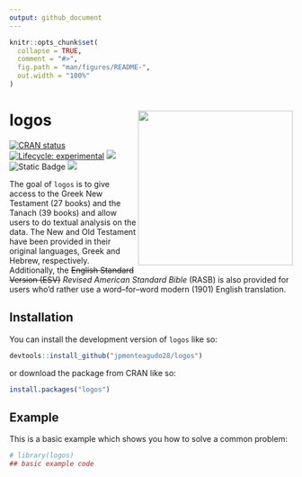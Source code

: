 ```yaml
---
output: github_document
---
```


<!-- README.md is generated from README.Rmd. Please edit that file -->

```r
knitr::opts_chunk$set(
  collapse = TRUE,
  comment = "#>",
  fig.path = "man/figures/README-",
  out.width = "100%"
)
```

# logos <img src="man/figures/logo.png" align="right" height="275" alt="" />

<!-- badges: start -->
[![CRAN status](https://www.r-pkg.org/badges/version/logos)](https://CRAN.R-project.org/package=logos)
[![Lifecycle: experimental](https://img.shields.io/badge/lifecycle-experimental-orange.svg)](https://lifecycle.r-lib.org/articles/stages.html#experimental)
[![](https://codecov.io/gh/jpmonteagudo28/logos/branch/master/graph/badge.svg)](https://app.codecov.io/gh/jpmonteagudo28/logos)
![Static Badge](https://img.shields.io/badge/biblical-research-%23035949)
[![](https://cranlogs.r-pkg.org/badges/logos)](https://cran.r-project.org/package=logos)
<!-- badges: end -->

The goal of `logos` is to give access to the Greek New Testament (27 books) and the Tanach (39 books) and allow users to do textual analysis on the data. The New and Old Testament have been provided in their original languages, Greek and Hebrew, respectively. Additionally, the ~~English Standard Version (ESV)~~ *Revised American Standard Bible* (RASB) is also provided for users who'd rather use a word–for–word modern (1901) English translation.

## Installation

You can install the development version of `logos` like so:

``` r
devtools::install_github("jpmonteagudo28/logos")
```

or download the package from CRAN like so:
```r
install.packages("logos")
```

## Example

This is a basic example which shows you how to solve a common problem:

```r
# library(logos)
## basic example code
```


